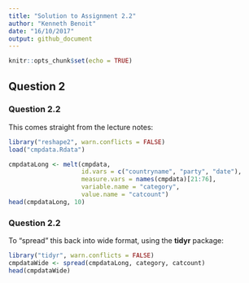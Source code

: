 ```yaml
---
title: "Solution to Assignment 2.2"
author: "Kenneth Benoit"
date: "16/10/2017"
output: github_document
---
```


```r
knitr::opts_chunk$set(echo = TRUE)
```

## Question 2

### Question 2.2

This comes straight from the lecture notes:
```r
library("reshape2", warn.conflicts = FALSE)
load("cmpdata.Rdata")

cmpdataLong <- melt(cmpdata,
                    id.vars = c("countryname", "party", "date"),
                    measure.vars = names(cmpdata)[21:76],
                    variable.name = "category",
                    value.name = "catcount")
head(cmpdataLong, 10)
```

### Question 2.2

To "spread" this back into wide format, using the **tidyr** package:

```r
library("tidyr", warn.conflicts = FALSE)
cmpdataWide <- spread(cmpdataLong, category, catcount)
head(cmpdataWide)
```


